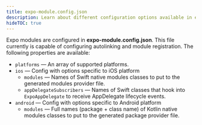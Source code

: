 ```yaml
---
title: expo-module.config.json
description: Learn about different configuration options available in expo-module.config.json.
hideTOC: true
---
```


Expo modules are configured in **expo-module.config.json**. This file currently is capable of configuring autolinking and module registration. The following properties are available:

- `platforms` — An array of supported platforms.
- `ios` — Config with options specific to iOS platform
  - `modules` — Names of Swift native modules classes to put to the generated modules provider file.
  - `appDelegateSubscribers` — Names of Swift classes that hook into `ExpoAppDelegate` to receive AppDelegate lifecycle events.
- `android` — Config with options specific to Android platform
  - `modules` — Full names (package + class name) of Kotlin native modules classes to put to the generated package provider file.
